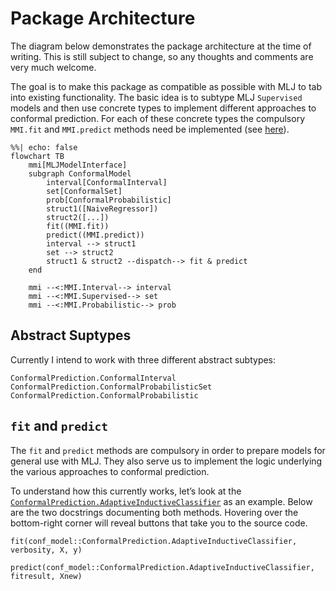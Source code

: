 # Package Architecture

The diagram below demonstrates the package architecture at the time of writing. This is still subject to change, so any thoughts and comments are very much welcome. 

The goal is to make this package as compatible as possible with MLJ to tab into existing functionality. The basic idea is to subtype MLJ `Supervised` models and then use concrete types to implement different approaches to conformal prediction. For each of these concrete types the compulsory `MMI.fit` and `MMI.predict` methods need be implemented (see [here](https://alan-turing-institute.github.io/MLJ.jl/v0.18/adding_models_for_general_use/#Supervised-models)). 

```mermaid
%%| echo: false
flowchart TB
    mmi[MLJModelInterface]
    subgraph ConformalModel
        interval[ConformalInterval]
        set[ConformalSet]
        prob[ConformalProbabilistic]
        struct1([NaiveRegressor])
        struct2([...])
        fit((MMI.fit))
        predict((MMI.predict))
        interval --> struct1
        set --> struct2
        struct1 & struct2 --dispatch--> fit & predict
    end
    
    mmi --<:MMI.Interval--> interval
    mmi --<:MMI.Supervised--> set
    mmi --<:MMI.Probabilistic--> prob
```

## Abstract Suptypes

Currently I intend to work with three different abstract subtypes: 

```@docs
ConformalPrediction.ConformalInterval
ConformalPrediction.ConformalProbabilisticSet
ConformalPrediction.ConformalProbabilistic
```

## `fit` and `predict`

The `fit` and `predict` methods are compulsory in order to prepare models for general use with MLJ. They also serve us to implement the logic underlying the various approaches to conformal prediction. 

To understand how this currently works, let's look at the [`ConformalPrediction.AdaptiveInductiveClassifier`](@ref) as an example. Below are the two docstrings documenting both methods. Hovering over the bottom-right corner will reveal buttons that take you to the source code.

```@docs
fit(conf_model::ConformalPrediction.AdaptiveInductiveClassifier, verbosity, X, y)
```

```@docs
predict(conf_model::ConformalPrediction.AdaptiveInductiveClassifier, fitresult, Xnew)
```